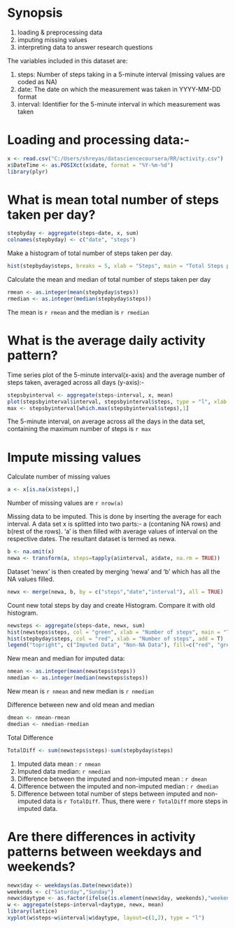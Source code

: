 Synopsis
========
1. loading & preprocessing data
2. imputing missing values
3. interpreting data to answer research questions

The variables included in this dataset are:

1. steps: Number of steps taking in a 5-minute interval (missing values are coded as NA)
2. date: The date on which the measurement was taken in YYYY-MM-DD format
3. interval: Identifier for the 5-minute interval in which measurement was taken

Loading and processing data:- 
============================  
```r
x <- read.csv("C:/Users/shreyas/datasciencecoursera/RR/activity.csv")
x$DateTime <- as.POSIXct(x$date, format = "%Y-%m-%d")
library(plyr)
```

What is mean total number of steps taken per day?
=================================================

```r
stepbyday <- aggregate(steps~date, x, sum)
colnames(stepbyday) <- c("date", "steps")
```

Make a histogram of total number of steps taken per day.
```r
hist(stepbyday$steps, breaks = 5, xlab = "Steps", main = "Total Steps per day")
```


Calculate the mean and median of total number of steps taken per day


```r
rmean <- as.integer(mean(stepbyday$steps))
rmedian <- as.integer(median(stepbyday$steps))
```

The mean is `r rmean` and the median is `r rmedian`

What is the average daily activity pattern?
============================================
Time series plot of the 5-minute interval(x-axis) and the average number of steps taken, averaged across all days (y-axis):-
```r
stepsbyinterval <- aggregate(steps~interval, x, mean)
plot(stepsbyinterval$interval, stepsbyinterval$steps, type = "l", xlab = "Interval", ylab = "Number of steps")
max <- stepsbyinterval[which.max(stepsbyinterval$steps),1]
```
The 5-minute interval, on average across all the days in the data set, containing the maximum number of steps is `r max`

Impute missing values 
======================
Calculate number of missing values
```r
a <- x[is.na(x$steps),]
```

Number of missing values are `r nrow(a)`


Missing data to be imputed. This is done by inserting the average for each interval. A data set x is splitted into two parts:- a (contaning NA rows) and b(rest of the rows). 'a' is then filled with average values of interval on the respective dates. The resultant dataset is termed as newa.
```r
b <- na.omit(x)
newa <- transform(a, steps=tapply(a$interval, a$date, na.rm = TRUE))
```

Dataset 'newx' is then created by merging 'newa' and 'b' which has all the NA values filled.
```r
newx <- merge(newa, b, by = c("steps","date","interval"), all = TRUE)
```


Count new total steps by day and create Histogram. Compare it with old histogram.
```r
newsteps <- aggregate(steps~date, newx, sum)
hist(newsteps$steps, col = "green", xlab = "Number of steps", main = "Total Steps per day with NAs fixed")
hist(stepbyday$steps, col = "red", xlab = "Number of steps", add = T)
legend("topright", c("Imputed Data", "Non-NA Data"), fill=c("red", "green") )
```

New mean and median for imputed data:
```r
nmean <- as.integer(mean(newsteps$steps))
nmedian <- as.integer(median(newsteps$steps))
```
New mean is `r nmean` and new median is `r nmedian`

Difference between new and old mean and median
```r
dmean <- nmean-rmean
dmedian <- nmedian-rmedian
```

Total Difference
```r
TotalDiff <- sum(newsteps$steps)-sum(stepbyday$steps)
```

1. Imputed data mean : `r nmean`
2. Imputed data median: `r nmedian`
3. Difference between the imputed and non-imputed mean : `r dmean`
4. Difference between the imputed and non-imputed median : `r dmedian`
5. Difference between total number of steps between imputed and non-imputed data is `r TotalDiff`. Thus, there were `r TotalDiff` more steps in imputed data.


Are there differences in activity patterns between weekdays and weekends?
=========================================================================
```r

newx$day <- weekdays(as.Date(newx$date))
weekends <- c("Saturday","Sunday")
newx$daytype <- as.factor(ifelse(is.element(newx$day, weekends),"weekends","weekdays"))
w <- aggregate(steps~interval+daytype, newx, mean)
library(lattice)
xyplot(w$steps~w$interval|w$daytype, layout=c(1,2), type = "l")
```
